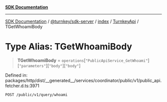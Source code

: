 [**SDK Documentation**](../../../../../../README.mdx)

***

[SDK Documentation](../../../../../../packages.mdx) / [@turnkey/sdk-server](../../../../README.mdx) / [index](../../../README.mdx) / [TurnkeyApi](../README.mdx) / TGetWhoamiBody

# Type Alias: TGetWhoamiBody

> **TGetWhoamiBody** = `operations`\[`"PublicApiService_GetWhoami"`\]\[`"parameters"`\]\[`"body"`\]\[`"body"`\]

Defined in: packages/http/dist/\_\_generated\_\_/services/coordinator/public/v1/public\_api.fetcher.d.ts:3971

`POST /public/v1/query/whoami`
